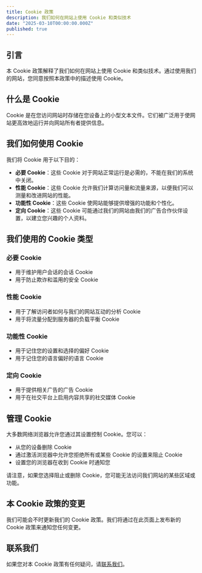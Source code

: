 ```yaml
---
title: Cookie 政策
description: 我们如何在网站上使用 Cookie 和类似技术
date: "2025-03-10T00:00:00.000Z"
published: true
---
```


## 引言

本 Cookie 政策解释了我们如何在网站上使用 Cookie 和类似技术。通过使用我们的网站，您同意按照本政策中的描述使用 Cookie。

## 什么是 Cookie

Cookie 是在您访问网站时存储在您设备上的小型文本文件。它们被广泛用于使网站更高效地运行并向网站所有者提供信息。

## 我们如何使用 Cookie

我们将 Cookie 用于以下目的：

- **必要 Cookie**：这些 Cookie 对于网站正常运行是必需的，不能在我们的系统中关闭。
- **性能 Cookie**：这些 Cookie 允许我们计算访问量和流量来源，以便我们可以测量和改进网站的性能。
- **功能性 Cookie**：这些 Cookie 使网站能够提供增强的功能和个性化。
- **定向 Cookie**：这些 Cookie 可能通过我们的网站由我们的广告合作伙伴设置，以建立您兴趣的个人资料。

## 我们使用的 Cookie 类型

### 必要 Cookie
- 用于维护用户会话的会话 Cookie
- 用于防止欺诈和滥用的安全 Cookie

### 性能 Cookie
- 用于了解访问者如何与我们的网站互动的分析 Cookie
- 用于将流量分配到服务器的负载平衡 Cookie

### 功能性 Cookie
- 用于记住您的设置和选择的偏好 Cookie
- 用于记住您的语言偏好的语言 Cookie

### 定向 Cookie
- 用于提供相关广告的广告 Cookie
- 用于在社交平台上启用内容共享的社交媒体 Cookie

## 管理 Cookie

大多数网络浏览器允许您通过其设置控制 Cookie。您可以：

- 从您的设备删除 Cookie
- 通过激活浏览器中允许您拒绝所有或某些 Cookie 的设置来阻止 Cookie
- 设置您的浏览器在收到 Cookie 时通知您

请注意，如果您选择阻止或删除 Cookie，您可能无法访问我们网站的某些区域或功能。

## 本 Cookie 政策的变更

我们可能会不时更新我们的 Cookie 政策。我们将通过在此页面上发布新的 Cookie 政策来通知您任何变更。

## 联系我们

如果您对本 Cookie 政策有任何疑问，请[联系我们](/contact)。
